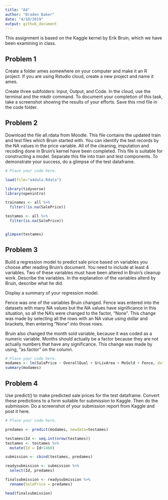 ```yaml
---
title: "A4"
author: "Braden Baker"
date: "4/10/2019"
output: github_document
---
```


This assignment is based on the Kaggle kernel by Erik Bruin, which we have been examining in class.

## Problem 1
Create a folder ames somewhere on your computer and make it an R project. If you are using Rstudio cloud, create a new project and name it ames.

Create three subfolders: Input, Output, and Code. In the cloud, use the terminal and the mkdir command. To document your completion of this task, take a screenshot showing the results of your efforts. Save this rmd file in the code folder.

## Problem 2
Download the file all.rdata from Moodle. This file contains the updated train and test files which Bruin started with.  You can identify the test records by the NA values in the price variable. All of the cleaning, imputation and recoding done in Bruin's kernel have been completed. This file is suitable for constructing a model. Separate this file into train and test components. To demonstrate your success, do a glimpse of the test dataframe.

```r
# Place your code here.

load(file="a4data.Rdata")

library(tidyverse)
library(openintro)

trainames <- all %>%
  filter(!is.na(SalePrice))

testames <- all %>%
  filter(is.na(SalePrice))


glimpse(testames)

```





## Problem 3
Build  a regression model to predict sale price based on variables you choose after reading Bruin's document. You need to include at least 4 variables. Two of these variables must have been altered in Bruin's cleanup work. Describe the variables. In the explanation of the variables alterd by Bruin, describe what he did.

Display a summary of your regression model.


Fence was one of the variables Bruin changed. Fence was entered into the datasets with many NA values but the NA values have significance in this situation, so all the NA's were changed to the factor, "None". This change was made by selecting all the rows with an NA value using dollar and brackets, then entering "None" into those rows.

Bruin also changed the month sold variable, because it was coded as a numeric variable. Months should actually be a factor because they are not actually numbers that have any significance. This change was made by using, "as.factor" on the column. 

```r
# Place your code here.
modames <- lm(SalePrice ~ OverallQual + GrLivArea + MoSold + Fence, data=trainames)
summary(modames)
```

## Problem 4
Use predict() to make predicted sale prices for the test dataframe. Convert these predictions to a form suitable for submission to Kaggle. Then do the submission. Do a screenshot of your submission report from Kaggle and post it here.


```r
# Place your code here.

predames <- predict(modames, newdata=testames)

testames$Id <- seq.int(nrow(testames)) 
testames <- testames %>% 
  mutate(Id = Id+1460)

submission <- cbind(testames, predames)

readysubmission <- submission %>%
  select(Id, predames)

finalsubmission <- readysubmission %>%
  rename(SalePrice = predames)

head(finalsubmission)


```
